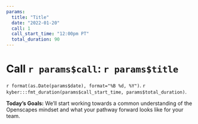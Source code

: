 ```yaml
---
params:
  title: "Title"
  date: "2022-01-20"
  call: 1
  call_start_time: "12:00pm PT"
  total_duration: 90
---
```


# Call `r params$call`: `r params$title`
`r format(as.Date(params$date), format="%B %d, %Y")`. `r kyber:::fmt_duration(params$call_start_time, params$total_duration)`.

**Today's Goals:** We'll start working towards a common understanding of the Openscapes mindset and what your pathway forward looks like for your team. 
